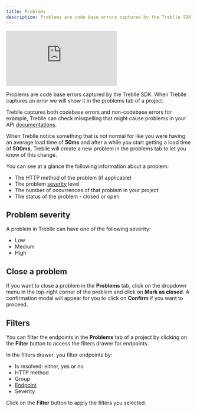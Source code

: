 ```yaml
---
title: Problems
description: Problems are code base errors captured by the Treblle SDK. When Treblle captures an error we will show it in the problems tab of a project
---
```


<iframe class="w-full aspect-[16/9]" src="https://www.youtube.com/embed/tqjh7a_CsSI" aria-label="YouTube video player" frameborder="0" allow="accelerometer; autoplay; clipboard-write; encrypted-media; gyroscope; picture-in-picture; web-share" allowfullscreen></iframe>

Problems are code base errors captured by the Treblle SDK. When Treblle captures an error we will show it in the problems tab of a project

Treblle captures both codebase errors and non-codebase errors for example, Treblle can check misspelling that might cause problems in your API [documentations](/platform/api-documentation/).

When Treblle notice something that is not normal for like you were having an average load time of **50ms** and after a while you start getting a load time of **500ms**, Treblle will create a new problem in the problems tab to let you know of this change.

You can see at a glance the following information about a problem:

- The HTTP method of the problem (if applicable)
- The problem [severity](#problem-severity) level
- The number of occurrences of that problem in your project
- The status of the problem - closed or open

## Problem severity

A problem in Treblle can have one of the following severity:

- Low
- Medium
- High

## Close a problem

If you want to close a problem in the **Problems** tab, click on the dropdown menu in the top-right corner of the problem and click on **Mark as closed**. A confirmation modal will appear for you to click on **Confirm** if you want to proceed.

## Filters

You can filter the endpoints in the **Problems** tab of a project by clicking on the **Filter** button to access the filters drawer for endpoints.

In the filters drawer, you filter endpoints by:

- Is resolved: either, yes or no
- HTTP method
- Group
- [Endpoint](/platform/endpoints/)
- Severity

Click on the **Filter** button to apply the filters you selected.